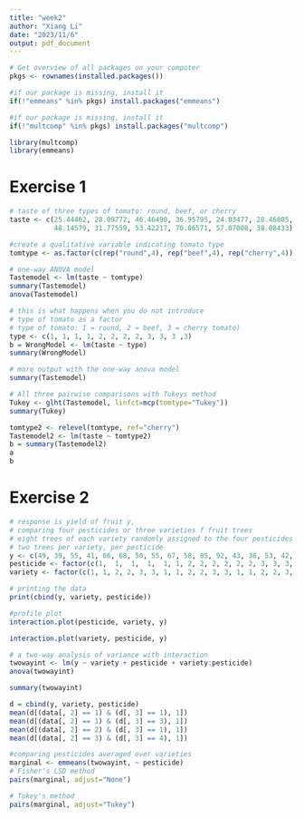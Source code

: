 ```yaml
---
title: "week2"
author: "Xiang Li"
date: "2023/11/6"
output: pdf_document
---
```

```r
# Get overview of all packages on your computer
pkgs <- rownames(installed.packages())

#if our package is missing, install it
if(!"emmeans" %in% pkgs) install.packages("emmeans")

#if our package is missing, install it
if(!"multcomp" %in% pkgs) install.packages("multcomp")

library(multcomp)
library(emmeans)
```
# Exercise 1
```r
# taste of three types of tomato: round, beef, or cherry
taste <- c(25.44462, 28.09772, 46.46490, 36.95795, 24.83477, 28.46805,
           48.14579, 31.77559, 53.42217, 70.86571, 57.07008, 38.08433)

#create a qualitative variable indicating tomato type
tomtype <- as.factor(c(rep("round",4), rep("beef",4), rep("cherry",4)))

# one-way ANOVA model
Tastemodel <- lm(taste ~ tomtype)
summary(Tastemodel)
anova(Tastemodel)
```
```r
# this is what happens when you do not introduce
# type of tomato as a factor
# type of tomato: 1 = round, 2 = beef, 3 = cherry tomato)
type <- c(1, 1, 1, 1, 2, 2, 2, 2, 3, 3, 3 ,3)
b = WrongModel <- lm(taste ~ type)
summary(WrongModel)
```
```r
# more output with the one-way anova model
summary(Tastemodel)
```
```r
# All three pairwise comparisons with Tukeys method
Tukey <- glht(Tastemodel, linfct=mcp(tomtype="Tukey"))
summary(Tukey)
```
```r
tomtype2 <- relevel(tomtype, ref="cherry")
Tastemodel2 <- lm(taste ~ tomtype2)
b = summary(Tastemodel2)
a
b
```
# Exercise 2
```r
# response is yield of fruit y,
# comparing four pesticides or three varieties f fruit trees
# eight trees of each variety randomly assigned to the four pesticides
# two trees per variety, per pesticide
y <- c(49, 39, 55, 41, 66, 68, 50, 55, 67, 58, 85, 92, 43, 38, 53, 42, 69, 62, 53, 48, 85, 73, 85, 99)
pesticide <- factor(c(1,  1,  1,  1,  1, 1, 2, 2, 2, 2, 2, 2, 3, 3, 3, 3, 3, 3, 4, 4, 4, 4, 4, 4))
variety <- factor(c(1, 1, 2, 2, 3, 3, 1, 1, 2, 2, 3, 3, 1, 1, 2, 2, 3, 3, 1, 1, 2, 2, 3, 3))

# printing the data
print(cbind(y, variety, pesticide))

#profile plot
interaction.plot(pesticide, variety, y)
```
```r
interaction.plot(variety, pesticide, y)
```
```r
# a two-way analysis of variance with interaction
twowayint <- lm(y ~ variety + pesticide + variety:pesticide)
anova(twowayint)
```
```r
summary(twowayint)
```
```r
d = cbind(y, variety, pesticide)
mean(d[(data[, 2] == 1) & (d[, 3] == 1), 1])
mean(d[(data[, 2] == 1) & (d[, 3] == 3), 1])
mean(d[(data[, 2] == 2) & (d[, 3] == 1), 1])
mean(d[(data[, 2] == 3) & (d[, 3] == 4), 1])
```
```r
#comparing pesticides averaged over varieties
marginal <- emmeans(twowayint, ~ pesticide)
# Fisher's LSD method
pairs(marginal, adjust="None")
```
```r
# Tukey's method
pairs(marginal, adjust="Tukey")
```
